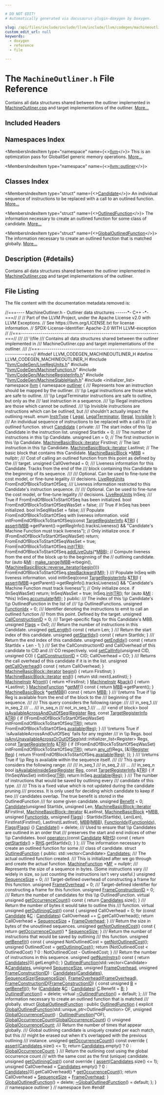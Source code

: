 ```yaml
---

# DO NOT EDIT!
# Automatically generated via docusaurus-plugin-doxygen by Doxygen.

slug: /api/files/include/include/llvm/include/llvm/codegen/machineoutliner-h
custom_edit_url: null
keywords:
  - doxygen
  - reference
  - file

---
```





# The `MachineOutliner.h` File Reference

<DoxygenPage pluginConfig={pluginConfig}>

Contains all data structures shared between the outliner implemented in <a href="/docs/api/files/lib/lib/codegen/machineoutliner-cpp">MachineOutliner.cpp</a> and target implementations of the outliner. <a href="#details">More...</a>

## Included Headers

<IncludesList>
<IncludesListItem
  filePath="llvm/CodeGen/LiveRegUnits.h"
  permalink="/docs/api/files/include/include/llvm/include/llvm/codegen/liveregunits-h"
  isLocal="true" />
<IncludesListItem
  filePath="llvm/CodeGen/MachineFunction.h"
  permalink="/docs/api/files/include/include/llvm/include/llvm/codegen/machinefunction-h"
  isLocal="true" />
<IncludesListItem
  filePath="llvm/CodeGen/MachineRegisterInfo.h"
  permalink="/docs/api/files/include/include/llvm/include/llvm/codegen/machineregisterinfo-h"
  isLocal="true" />
<IncludesListItem
  filePath="llvm/CodeGen/MachineStableHash.h"
  permalink="/docs/api/files/include/include/llvm/include/llvm/codegen/machinestablehash-h"
  isLocal="true" />
<IncludesListItem
  filePath="initializer_list"
  permalink=""
  isLocal="false" />
</IncludesList>

## Namespaces Index

<MembersIndex>

<MembersIndexItem
  type="namespace"
  name={<><a href="/docs/api/namespaces/llvm">llvm</a></>}>
This is an optimization pass for GlobalISel generic memory operations. <a href="/docs/api/namespaces/llvm/#details">More...</a>
</MembersIndexItem>

<MembersIndexItem
  type="namespace"
  name={<><a href="/docs/api/namespaces/llvm/outliner">llvm::outliner</a></>}>
</MembersIndexItem>

</MembersIndex>

## Classes Index

<MembersIndex>

<MembersIndexItem
  type="struct"
  name={<><a href="/docs/api/structs/llvm/outliner/candidate">Candidate</a></>}>
An individual sequence of instructions to be replaced with a call to an outlined function. <a href="/docs/api/structs/llvm/outliner/candidate/#details">More...</a>
</MembersIndexItem>

<MembersIndexItem
  type="struct"
  name={<><a href="/docs/api/structs/llvm/outliner/outlinedfunction">OutlinedFunction</a></>}>
The information necessary to create an outlined function for some class of candidate. <a href="/docs/api/structs/llvm/outliner/outlinedfunction/#details">More...</a>
</MembersIndexItem>

<MembersIndexItem
  type="struct"
  name={<><a href="/docs/api/structs/llvm/outliner/globaloutlinedfunction">GlobalOutlinedFunction</a></>}>
The information necessary to create an outlined function that is matched globally. <a href="/docs/api/structs/llvm/outliner/globaloutlinedfunction/#details">More...</a>
</MembersIndexItem>

</MembersIndex>

## Description {#details}

Contains all data structures shared between the outliner implemented in <a href="/docs/api/files/lib/lib/codegen/machineoutliner-cpp">MachineOutliner.cpp</a> and target implementations of the outliner.

## File Listing

The file content with the documentation metadata removed is:

<ProgramListing>

<Link id="l00001" /><CodeLine lineNumber="1"><Highlight kind="comment">//===---- MachineOutliner.h - Outliner data structures ------&#42;- C++ -&#42;-===//</Highlight><Highlight kind="normal"></Highlight></CodeLine>
<Link id="l00002" /><CodeLine lineNumber="2"><Highlight kind="normal"></Highlight><Highlight kind="comment">//</Highlight><Highlight kind="normal"></Highlight></CodeLine>
<Link id="l00003" /><CodeLine lineNumber="3"><Highlight kind="normal"></Highlight><Highlight kind="comment">// Part of the LLVM Project, under the Apache License v2.0 with LLVM Exceptions.</Highlight><Highlight kind="normal"></Highlight></CodeLine>
<Link id="l00004" /><CodeLine lineNumber="4"><Highlight kind="normal"></Highlight><Highlight kind="comment">// See https://llvm.org/LICENSE.txt for license information.</Highlight><Highlight kind="normal"></Highlight></CodeLine>
<Link id="l00005" /><CodeLine lineNumber="5"><Highlight kind="normal"></Highlight><Highlight kind="comment">// SPDX-License-Identifier: Apache-2.0 WITH LLVM-exception</Highlight><Highlight kind="normal"></Highlight></CodeLine>
<Link id="l00006" /><CodeLine lineNumber="6"><Highlight kind="normal"></Highlight><Highlight kind="comment">//</Highlight><Highlight kind="normal"></Highlight></CodeLine>
<Link id="l00007" /><CodeLine lineNumber="7"><Highlight kind="normal"></Highlight><Highlight kind="comment">//===----------------------------------------------------------------------===//</Highlight><Highlight kind="comment"></Highlight></CodeLine>
<Link id="l00008" /><CodeLine lineNumber="8"><Highlight kind="comment">///</Highlight></CodeLine>
<Link id="l00009" /><CodeLine lineNumber="9"><Highlight kind="comment">/// \\file</Highlight></CodeLine>
<Link id="l00010" /><CodeLine lineNumber="10"><Highlight kind="comment">/// Contains all data structures shared between the outliner implemented in</Highlight></CodeLine>
<Link id="l00011" /><CodeLine lineNumber="11"><Highlight kind="comment">/// MachineOutliner.cpp and target implementations of the outliner.</Highlight></CodeLine>
<Link id="l00012" /><CodeLine lineNumber="12"><Highlight kind="comment">///</Highlight><Highlight kind="normal"></Highlight></CodeLine>
<Link id="l00013" /><CodeLine lineNumber="13"><Highlight kind="normal"></Highlight><Highlight kind="comment">//===----------------------------------------------------------------------===//</Highlight><Highlight kind="normal"></Highlight></CodeLine>
<Link id="l00014" /><CodeLine lineNumber="14"><Highlight kind="normal"></Highlight></CodeLine>
<Link id="l00015" /><CodeLine lineNumber="15"><Highlight kind="normal"></Highlight><Highlight kind="preprocessor">#ifndef LLVM&#95;CODEGEN&#95;MACHINEOUTLINER&#95;H</Highlight><Highlight kind="normal"></Highlight></CodeLine>
<Link id="l00016" /><CodeLine lineNumber="16"><Highlight kind="normal"></Highlight><Highlight kind="preprocessor">#define LLVM&#95;CODEGEN&#95;MACHINEOUTLINER&#95;H</Highlight><Highlight kind="normal"></Highlight></CodeLine>
<Link id="l00017" /><CodeLine lineNumber="17"><Highlight kind="normal"></Highlight></CodeLine>
<Link id="l00018" /><CodeLine lineNumber="18"><Highlight kind="normal"></Highlight><Highlight kind="preprocessor">#include &quot;<a href="/docs/api/files/include/include/llvm/include/llvm/codegen/liveregunits-h">llvm/CodeGen/LiveRegUnits.h</a>&quot;</Highlight><Highlight kind="normal"></Highlight></CodeLine>
<Link id="l00019" /><CodeLine lineNumber="19"><Highlight kind="normal"></Highlight><Highlight kind="preprocessor">#include &quot;<a href="/docs/api/files/include/include/llvm/include/llvm/codegen/machinefunction-h">llvm/CodeGen/MachineFunction.h</a>&quot;</Highlight><Highlight kind="normal"></Highlight></CodeLine>
<Link id="l00020" /><CodeLine lineNumber="20"><Highlight kind="normal"></Highlight><Highlight kind="preprocessor">#include &quot;<a href="/docs/api/files/include/include/llvm/include/llvm/codegen/machineregisterinfo-h">llvm/CodeGen/MachineRegisterInfo.h</a>&quot;</Highlight><Highlight kind="normal"></Highlight></CodeLine>
<Link id="l00021" /><CodeLine lineNumber="21"><Highlight kind="normal"></Highlight><Highlight kind="preprocessor">#include &quot;<a href="/docs/api/files/include/include/llvm/include/llvm/codegen/machinestablehash-h">llvm/CodeGen/MachineStableHash.h</a>&quot;</Highlight><Highlight kind="normal"></Highlight></CodeLine>
<Link id="l00022" /><CodeLine lineNumber="22"><Highlight kind="normal"></Highlight><Highlight kind="preprocessor">#include &lt;initializer&#95;list&gt;</Highlight><Highlight kind="normal"></Highlight></CodeLine>
<Link id="l00023" /><CodeLine lineNumber="23"><Highlight kind="normal"></Highlight></CodeLine>
<Link id="l00024" /><CodeLine lineNumber="24"><Highlight kind="normal"></Highlight><Highlight kind="keyword">namespace </Highlight><Highlight kind="normal"><a href="/docs/api/namespaces/llvm">llvm</a> &#123;</Highlight></CodeLine>
<Link id="l00025" /><CodeLine lineNumber="25" lineLink="/docs/api/namespaces/llvm/outliner"><Highlight kind="normal"></Highlight><Highlight kind="keyword">namespace </Highlight><Highlight kind="normal"><a href="/docs/api/namespaces/llvm/outliner">outliner</a> &#123;</Highlight></CodeLine>
<Link id="l00026" /><CodeLine lineNumber="26"><Highlight kind="normal"></Highlight><Highlight kind="comment"></Highlight></CodeLine>
<Link id="l00027" /><CodeLine lineNumber="27"><Highlight kind="comment">/// Represents how an instruction should be mapped by the outliner.</Highlight></CodeLine>
<Link id="l00028" /><CodeLine lineNumber="28"><Highlight kind="comment">/// \\p Legal instructions are those which are safe to outline.</Highlight></CodeLine>
<Link id="l00029" /><CodeLine lineNumber="29"><Highlight kind="comment">/// \\p LegalTerminator instructions are safe to outline, but only as the</Highlight></CodeLine>
<Link id="l00030" /><CodeLine lineNumber="30"><Highlight kind="comment">/// last instruction in a sequence.</Highlight></CodeLine>
<Link id="l00031" /><CodeLine lineNumber="31"><Highlight kind="comment">/// \\p Illegal instructions are those which cannot be outlined.</Highlight></CodeLine>
<Link id="l00032" /><CodeLine lineNumber="32"><Highlight kind="comment">/// \\p Invisible instructions are instructions which can be outlined, but</Highlight></CodeLine>
<Link id="l00033" /><CodeLine lineNumber="33"><Highlight kind="comment">/// shouldn&#39;t actually impact the outlining result.</Highlight><Highlight kind="normal"></Highlight></CodeLine>
<Link id="l00034" /><CodeLine lineNumber="34" lineLink="/docs/api/namespaces/llvm/outliner/#a0765e098fe7aae0f01b60ec890ac1b52a795f5ad85ed392b65a70b46dacaeef34"><Highlight kind="normal"></Highlight><Highlight kind="keyword">enum</Highlight><Highlight kind="normal"> <a href="/docs/api/namespaces/llvm/outliner/#a0765e098fe7aae0f01b60ec890ac1b52">InstrType</a> &#123; <a href="/docs/api/namespaces/llvm/outliner/#a0765e098fe7aae0f01b60ec890ac1b52a5b2760b5bb9cc62190d2ddfe563776b9">Legal</a>, <a href="/docs/api/namespaces/llvm/outliner/#a0765e098fe7aae0f01b60ec890ac1b52a6adc06fdab039cdbfaaeda00060c5e63">LegalTerminator</a>, <a href="/docs/api/namespaces/llvm/outliner/#a0765e098fe7aae0f01b60ec890ac1b52a795f5ad85ed392b65a70b46dacaeef34">Illegal</a>, <a href="/docs/api/namespaces/llvm/outliner/#a0765e098fe7aae0f01b60ec890ac1b52add798e74afcdf046a9a39e477261ab0e">Invisible</a> &#125;;</Highlight></CodeLine>
<Link id="l00035" /><CodeLine lineNumber="35"><Highlight kind="normal"></Highlight><Highlight kind="comment"></Highlight></CodeLine>
<Link id="l00036" /><CodeLine lineNumber="36"><Highlight kind="comment">/// An individual sequence of instructions to be replaced with a call to</Highlight></CodeLine>
<Link id="l00037" /><CodeLine lineNumber="37"><Highlight kind="comment">/// an outlined function.</Highlight><Highlight kind="normal"></Highlight></CodeLine>
<Link id="l00038" /><CodeLine lineNumber="38" lineLink="/docs/api/structs/llvm/outliner/candidate"><Highlight kind="normal"></Highlight><Highlight kind="keyword">struct </Highlight><Highlight kind="normal"><a href="/docs/api/structs/llvm/outliner/candidate/#ac039e46455f0ef1ff13167791f1d52f9">Candidate</a> &#123;</Highlight></CodeLine>
<Link id="l00039" /><CodeLine lineNumber="39"><Highlight kind="normal"></Highlight><Highlight kind="keyword">private</Highlight><Highlight kind="normal">:</Highlight><Highlight kind="comment"></Highlight></CodeLine>
<Link id="l00040" /><CodeLine lineNumber="40"><Highlight kind="comment">  /// The start index of this \\p Candidate in the instruction list.</Highlight><Highlight kind="normal"></Highlight></CodeLine>
<Link id="l00041" /><CodeLine lineNumber="41"><Highlight kind="normal">  </Highlight><Highlight kind="keywordtype">unsigned</Highlight><Highlight kind="normal"> StartIdx = 0;</Highlight></CodeLine>
<Link id="l00042" /><CodeLine lineNumber="42"><Highlight kind="normal"></Highlight><Highlight kind="comment"></Highlight></CodeLine>
<Link id="l00043" /><CodeLine lineNumber="43"><Highlight kind="comment">  /// The number of instructions in this \\p Candidate.</Highlight><Highlight kind="normal"></Highlight></CodeLine>
<Link id="l00044" /><CodeLine lineNumber="44"><Highlight kind="normal">  </Highlight><Highlight kind="keywordtype">unsigned</Highlight><Highlight kind="normal"> Len = 0;</Highlight></CodeLine>
<Link id="l00045" /><CodeLine lineNumber="45"><Highlight kind="normal"></Highlight></CodeLine>
<Link id="l00046" /><CodeLine lineNumber="46"><Highlight kind="normal">  </Highlight><Highlight kind="comment">// The first instruction in this \\p Candidate.</Highlight><Highlight kind="normal"></Highlight></CodeLine>
<Link id="l00047" /><CodeLine lineNumber="47"><Highlight kind="normal">  <a href="/docs/api/classes/llvm/machinebasicblock/#ae34c996b58df9b9ce6695a0c8b70c533">MachineBasicBlock::iterator</a> FirstInst;</Highlight></CodeLine>
<Link id="l00048" /><CodeLine lineNumber="48"><Highlight kind="normal"></Highlight></CodeLine>
<Link id="l00049" /><CodeLine lineNumber="49"><Highlight kind="normal">  </Highlight><Highlight kind="comment">// The last instruction in this \\p Candidate.</Highlight><Highlight kind="normal"></Highlight></CodeLine>
<Link id="l00050" /><CodeLine lineNumber="50"><Highlight kind="normal">  <a href="/docs/api/classes/llvm/machinebasicblock/#ae34c996b58df9b9ce6695a0c8b70c533">MachineBasicBlock::iterator</a> LastInst;</Highlight></CodeLine>
<Link id="l00051" /><CodeLine lineNumber="51"><Highlight kind="normal"></Highlight></CodeLine>
<Link id="l00052" /><CodeLine lineNumber="52"><Highlight kind="normal">  </Highlight><Highlight kind="comment">// The basic block that contains this Candidate.</Highlight><Highlight kind="normal"></Highlight></CodeLine>
<Link id="l00053" /><CodeLine lineNumber="53"><Highlight kind="normal">  <a href="/docs/api/classes/llvm/machinebasicblock">MachineBasicBlock</a> &#42;<a href="/docs/api/files/lib/lib/target/lib/target/arm/armslshardening-cpp/#a5958512eae2979bd2eb383977996a600">MBB</a> = </Highlight><Highlight kind="keyword">nullptr</Highlight><Highlight kind="normal">;</Highlight></CodeLine>
<Link id="l00054" /><CodeLine lineNumber="54"><Highlight kind="normal"></Highlight><Highlight kind="comment"></Highlight></CodeLine>
<Link id="l00055" /><CodeLine lineNumber="55"><Highlight kind="comment">  /// Cost of calling an outlined function from this point as defined by the</Highlight></CodeLine>
<Link id="l00056" /><CodeLine lineNumber="56"><Highlight kind="comment">  /// target.</Highlight><Highlight kind="normal"></Highlight></CodeLine>
<Link id="l00057" /><CodeLine lineNumber="57"><Highlight kind="normal">  </Highlight><Highlight kind="keywordtype">unsigned</Highlight><Highlight kind="normal"> CallOverhead = 0;</Highlight></CodeLine>
<Link id="l00058" /><CodeLine lineNumber="58"><Highlight kind="normal"></Highlight><Highlight kind="comment"></Highlight></CodeLine>
<Link id="l00059" /><CodeLine lineNumber="59"><Highlight kind="comment">  /// Liveness information for this Candidate. Tracks from the end of the</Highlight></CodeLine>
<Link id="l00060" /><CodeLine lineNumber="60"><Highlight kind="comment">  /// block containing this Candidate to the beginning of its sequence.</Highlight></CodeLine>
<Link id="l00061" /><CodeLine lineNumber="61"><Highlight kind="comment">  ///</Highlight></CodeLine>
<Link id="l00062" /><CodeLine lineNumber="62"><Highlight kind="comment">  /// Optional. Can be used to fine-tune the cost model, or fine-tune legality</Highlight></CodeLine>
<Link id="l00063" /><CodeLine lineNumber="63"><Highlight kind="comment">  /// decisions.</Highlight><Highlight kind="normal"></Highlight></CodeLine>
<Link id="l00064" /><CodeLine lineNumber="64"><Highlight kind="normal">  <a href="/docs/api/classes/llvm/liveregunits">LiveRegUnits</a> FromEndOfBlockToStartOfSeq;</Highlight></CodeLine>
<Link id="l00065" /><CodeLine lineNumber="65"><Highlight kind="normal"></Highlight><Highlight kind="comment"></Highlight></CodeLine>
<Link id="l00066" /><CodeLine lineNumber="66"><Highlight kind="comment">  /// Liveness information restricted to this Candidate&#39;s instruction sequence.</Highlight></CodeLine>
<Link id="l00067" /><CodeLine lineNumber="67"><Highlight kind="comment">  ///</Highlight></CodeLine>
<Link id="l00068" /><CodeLine lineNumber="68"><Highlight kind="comment">  /// Optional. Can be used to fine-tune the cost model, or fine-tune legality</Highlight></CodeLine>
<Link id="l00069" /><CodeLine lineNumber="69"><Highlight kind="comment">  /// decisions.</Highlight><Highlight kind="normal"></Highlight></CodeLine>
<Link id="l00070" /><CodeLine lineNumber="70"><Highlight kind="normal">  <a href="/docs/api/classes/llvm/liveregunits">LiveRegUnits</a> InSeq;</Highlight></CodeLine>
<Link id="l00071" /><CodeLine lineNumber="71"><Highlight kind="normal"></Highlight><Highlight kind="comment"></Highlight></CodeLine>
<Link id="l00072" /><CodeLine lineNumber="72"><Highlight kind="comment">  /// True if FromEndOfBlockToStartOfSeq has been initialized.</Highlight><Highlight kind="normal"></Highlight></CodeLine>
<Link id="l00073" /><CodeLine lineNumber="73"><Highlight kind="normal">  </Highlight><Highlight kind="keywordtype">bool</Highlight><Highlight kind="normal"> FromEndOfBlockToStartOfSeqWasSet = </Highlight><Highlight kind="keyword">false</Highlight><Highlight kind="normal">;</Highlight></CodeLine>
<Link id="l00074" /><CodeLine lineNumber="74"><Highlight kind="normal"></Highlight><Highlight kind="comment"></Highlight></CodeLine>
<Link id="l00075" /><CodeLine lineNumber="75"><Highlight kind="comment">  /// True if InSeq has been initialized.</Highlight><Highlight kind="normal"></Highlight></CodeLine>
<Link id="l00076" /><CodeLine lineNumber="76"><Highlight kind="normal">  </Highlight><Highlight kind="keywordtype">bool</Highlight><Highlight kind="normal"> InSeqWasSet = </Highlight><Highlight kind="keyword">false</Highlight><Highlight kind="normal">;</Highlight></CodeLine>
<Link id="l00077" /><CodeLine lineNumber="77"><Highlight kind="normal"></Highlight><Highlight kind="comment"></Highlight></CodeLine>
<Link id="l00078" /><CodeLine lineNumber="78"><Highlight kind="comment">  /// Populate FromEndOfBlockToStartOfSeq with liveness information.</Highlight><Highlight kind="normal"></Highlight></CodeLine>
<Link id="l00079" /><CodeLine lineNumber="79"><Highlight kind="normal">  </Highlight><Highlight kind="keywordtype">void</Highlight><Highlight kind="normal"> initFromEndOfBlockToStartOfSeq(</Highlight><Highlight kind="keyword">const</Highlight><Highlight kind="normal"> <a href="/docs/api/classes/llvm/targetregisterinfo">TargetRegisterInfo</a> &amp;<a href="/docs/api/files/lib/lib/codegen/machinesink-cpp/#a0f36ed1bc17fc1aa97fe291c439a0698">TRI</a>) &#123;</Highlight></CodeLine>
<Link id="l00080" /><CodeLine lineNumber="80"><Highlight kind="normal">    <a href="/docs/api/files/lib/lib/target/lib/target/amdgpu/silowercontrolflow-cpp/#a4868c5d81c5ccc98c47aeab6244346a0">assert</a>(<a href="/docs/api/files/lib/lib/target/lib/target/arm/armslshardening-cpp/#a5958512eae2979bd2eb383977996a600">MBB</a>-&gt;getParent()-&gt;getRegInfo().tracksLiveness() &amp;&amp;</Highlight></CodeLine>
<Link id="l00081" /><CodeLine lineNumber="81"><Highlight kind="normal">           </Highlight><Highlight kind="stringliteral">&quot;Candidate&#39;s Machine Function must track liveness&quot;</Highlight><Highlight kind="normal">);</Highlight></CodeLine>
<Link id="l00082" /><CodeLine lineNumber="82"><Highlight kind="normal">    </Highlight><Highlight kind="comment">// Only initialize once.</Highlight><Highlight kind="normal"></Highlight></CodeLine>
<Link id="l00083" /><CodeLine lineNumber="83"><Highlight kind="normal">    </Highlight><Highlight kind="keywordflow">if</Highlight><Highlight kind="normal"> (FromEndOfBlockToStartOfSeqWasSet)</Highlight></CodeLine>
<Link id="l00084" /><CodeLine lineNumber="84"><Highlight kind="normal">      </Highlight><Highlight kind="keywordflow">return</Highlight><Highlight kind="normal">;</Highlight></CodeLine>
<Link id="l00085" /><CodeLine lineNumber="85"><Highlight kind="normal">    FromEndOfBlockToStartOfSeqWasSet = </Highlight><Highlight kind="keyword">true</Highlight><Highlight kind="normal">;</Highlight></CodeLine>
<Link id="l00086" /><CodeLine lineNumber="86"><Highlight kind="normal">    FromEndOfBlockToStartOfSeq.<a href="/docs/api/classes/llvm/liveregunits/#a5e7fb90824f599580585b3b5c5116614">init</a>(<a href="/docs/api/files/lib/lib/codegen/machinesink-cpp/#a0f36ed1bc17fc1aa97fe291c439a0698">TRI</a>);</Highlight></CodeLine>
<Link id="l00087" /><CodeLine lineNumber="87"><Highlight kind="normal">    FromEndOfBlockToStartOfSeq.<a href="/docs/api/classes/llvm/liveregunits/#ab4fff7ad3de452b1b1d20de5afd986a3">addLiveOuts</a>(&#42;<a href="/docs/api/files/lib/lib/target/lib/target/arm/armslshardening-cpp/#a5958512eae2979bd2eb383977996a600">MBB</a>);</Highlight></CodeLine>
<Link id="l00088" /><CodeLine lineNumber="88"><Highlight kind="normal">    </Highlight><Highlight kind="comment">// Compute liveness from the end of the block up to the beginning of the</Highlight><Highlight kind="normal"></Highlight></CodeLine>
<Link id="l00089" /><CodeLine lineNumber="89"><Highlight kind="normal">    </Highlight><Highlight kind="comment">// outlining candidate.</Highlight><Highlight kind="normal"></Highlight></CodeLine>
<Link id="l00090" /><CodeLine lineNumber="90"><Highlight kind="normal">    </Highlight><Highlight kind="keywordflow">for</Highlight><Highlight kind="normal"> (</Highlight><Highlight kind="keyword">auto</Highlight><Highlight kind="normal"> &amp;<a href="/docs/api/files/lib/lib/codegen/lib/codegen/globalisel/irtranslator-cpp/#abe44dfdea65b4f7e11e0a608ab708b76">MI</a> : <a href="/docs/api/namespaces/llvm/#a341215803e83773a3e97860dc291f121">make&#95;range</a>(<a href="/docs/api/files/lib/lib/target/lib/target/arm/armslshardening-cpp/#a5958512eae2979bd2eb383977996a600">MBB</a>-&gt;rbegin(),</Highlight></CodeLine>
<Link id="l00091" /><CodeLine lineNumber="91"><Highlight kind="normal">                               (<a href="/docs/api/classes/llvm/machinebasicblock/#abada92f8cd2854d2b747f14c4a7be0ed">MachineBasicBlock::reverse&#95;iterator</a>)<a href="/docs/api/structs/llvm/outliner/candidate/#aa7853f4784c221cd229da3b7bd756658">begin</a>()))</Highlight></CodeLine>
<Link id="l00092" /><CodeLine lineNumber="92"><Highlight kind="normal">      FromEndOfBlockToStartOfSeq.<a href="/docs/api/classes/llvm/liveregunits/#aa5fb273566c37fdc7da88a0fec5a554c">stepBackward</a>(<a href="/docs/api/files/lib/lib/codegen/lib/codegen/globalisel/irtranslator-cpp/#abe44dfdea65b4f7e11e0a608ab708b76">MI</a>);</Highlight></CodeLine>
<Link id="l00093" /><CodeLine lineNumber="93"><Highlight kind="normal">  &#125;</Highlight></CodeLine>
<Link id="l00094" /><CodeLine lineNumber="94"><Highlight kind="normal"></Highlight><Highlight kind="comment"></Highlight></CodeLine>
<Link id="l00095" /><CodeLine lineNumber="95"><Highlight kind="comment">  /// Populate InSeq with liveness information.</Highlight><Highlight kind="normal"></Highlight></CodeLine>
<Link id="l00096" /><CodeLine lineNumber="96"><Highlight kind="normal">  </Highlight><Highlight kind="keywordtype">void</Highlight><Highlight kind="normal"> initInSeq(</Highlight><Highlight kind="keyword">const</Highlight><Highlight kind="normal"> <a href="/docs/api/classes/llvm/targetregisterinfo">TargetRegisterInfo</a> &amp;<a href="/docs/api/files/lib/lib/codegen/machinesink-cpp/#a0f36ed1bc17fc1aa97fe291c439a0698">TRI</a>) &#123;</Highlight></CodeLine>
<Link id="l00097" /><CodeLine lineNumber="97"><Highlight kind="normal">    <a href="/docs/api/files/lib/lib/target/lib/target/amdgpu/silowercontrolflow-cpp/#a4868c5d81c5ccc98c47aeab6244346a0">assert</a>(<a href="/docs/api/files/lib/lib/target/lib/target/arm/armslshardening-cpp/#a5958512eae2979bd2eb383977996a600">MBB</a>-&gt;getParent()-&gt;getRegInfo().tracksLiveness() &amp;&amp;</Highlight></CodeLine>
<Link id="l00098" /><CodeLine lineNumber="98"><Highlight kind="normal">           </Highlight><Highlight kind="stringliteral">&quot;Candidate&#39;s Machine Function must track liveness&quot;</Highlight><Highlight kind="normal">);</Highlight></CodeLine>
<Link id="l00099" /><CodeLine lineNumber="99"><Highlight kind="normal">    </Highlight><Highlight kind="comment">// Only initialize once.</Highlight><Highlight kind="normal"></Highlight></CodeLine>
<Link id="l00100" /><CodeLine lineNumber="100"><Highlight kind="normal">    </Highlight><Highlight kind="keywordflow">if</Highlight><Highlight kind="normal"> (InSeqWasSet)</Highlight></CodeLine>
<Link id="l00101" /><CodeLine lineNumber="101"><Highlight kind="normal">      </Highlight><Highlight kind="keywordflow">return</Highlight><Highlight kind="normal">;</Highlight></CodeLine>
<Link id="l00102" /><CodeLine lineNumber="102"><Highlight kind="normal">    InSeqWasSet = </Highlight><Highlight kind="keyword">true</Highlight><Highlight kind="normal">;</Highlight></CodeLine>
<Link id="l00103" /><CodeLine lineNumber="103"><Highlight kind="normal">    InSeq.<a href="/docs/api/classes/llvm/liveregunits/#a5e7fb90824f599580585b3b5c5116614">init</a>(<a href="/docs/api/files/lib/lib/codegen/machinesink-cpp/#a0f36ed1bc17fc1aa97fe291c439a0698">TRI</a>);</Highlight></CodeLine>
<Link id="l00104" /><CodeLine lineNumber="104"><Highlight kind="normal">    </Highlight><Highlight kind="keywordflow">for</Highlight><Highlight kind="normal"> (</Highlight><Highlight kind="keyword">auto</Highlight><Highlight kind="normal"> &amp;<a href="/docs/api/files/lib/lib/codegen/lib/codegen/globalisel/irtranslator-cpp/#abe44dfdea65b4f7e11e0a608ab708b76">MI</a> : &#42;</Highlight><Highlight kind="keyword">this</Highlight><Highlight kind="normal">)</Highlight></CodeLine>
<Link id="l00105" /><CodeLine lineNumber="105"><Highlight kind="normal">      InSeq.<a href="/docs/api/classes/llvm/liveregunits/#af7ea64c95b144306f76693d958be9741">accumulate</a>(<a href="/docs/api/files/lib/lib/codegen/lib/codegen/globalisel/irtranslator-cpp/#abe44dfdea65b4f7e11e0a608ab708b76">MI</a>);</Highlight></CodeLine>
<Link id="l00106" /><CodeLine lineNumber="106"><Highlight kind="normal">  &#125;</Highlight></CodeLine>
<Link id="l00107" /><CodeLine lineNumber="107"><Highlight kind="normal"></Highlight></CodeLine>
<Link id="l00108" /><CodeLine lineNumber="108"><Highlight kind="normal"></Highlight><Highlight kind="keyword">public</Highlight><Highlight kind="normal">:</Highlight><Highlight kind="comment"></Highlight></CodeLine>
<Link id="l00109" /><CodeLine lineNumber="109"><Highlight kind="comment">  /// The index of this \\p Candidate&#39;s \\p OutlinedFunction in the list of</Highlight></CodeLine>
<Link id="l00110" /><CodeLine lineNumber="110"><Highlight kind="comment">  /// \\p OutlinedFunctions.</Highlight><Highlight kind="normal"></Highlight></CodeLine>
<Link id="l00111" /><CodeLine lineNumber="111" lineLink="/docs/api/structs/llvm/outliner/candidate/#af8c36a6b8272375935985cc51cabafde"><Highlight kind="normal">  </Highlight><Highlight kind="keywordtype">unsigned</Highlight><Highlight kind="normal"> <a href="/docs/api/structs/llvm/outliner/candidate/#af8c36a6b8272375935985cc51cabafde">FunctionIdx</a> = 0;</Highlight></CodeLine>
<Link id="l00112" /><CodeLine lineNumber="112"><Highlight kind="normal"></Highlight><Highlight kind="comment"></Highlight></CodeLine>
<Link id="l00113" /><CodeLine lineNumber="113"><Highlight kind="comment">  /// Identifier denoting the instructions to emit to call an outlined function</Highlight></CodeLine>
<Link id="l00114" /><CodeLine lineNumber="114"><Highlight kind="comment">  /// from this point. Defined by the target.</Highlight><Highlight kind="normal"></Highlight></CodeLine>
<Link id="l00115" /><CodeLine lineNumber="115" lineLink="/docs/api/structs/llvm/outliner/candidate/#ac80f5b2407fd390f2f8328e658bc6ae6"><Highlight kind="normal">  </Highlight><Highlight kind="keywordtype">unsigned</Highlight><Highlight kind="normal"> <a href="/docs/api/structs/llvm/outliner/candidate/#ac80f5b2407fd390f2f8328e658bc6ae6">CallConstructionID</a> = 0;</Highlight></CodeLine>
<Link id="l00116" /><CodeLine lineNumber="116"><Highlight kind="normal"></Highlight><Highlight kind="comment"></Highlight></CodeLine>
<Link id="l00117" /><CodeLine lineNumber="117"><Highlight kind="comment">  /// Target-specific flags for this Candidate&#39;s MBB.</Highlight><Highlight kind="normal"></Highlight></CodeLine>
<Link id="l00118" /><CodeLine lineNumber="118" lineLink="/docs/api/structs/llvm/outliner/candidate/#a0683261a90b35e780119a5948301e728"><Highlight kind="normal">  </Highlight><Highlight kind="keywordtype">unsigned</Highlight><Highlight kind="normal"> <a href="/docs/api/structs/llvm/outliner/candidate/#a0683261a90b35e780119a5948301e728">Flags</a> = 0x0;</Highlight></CodeLine>
<Link id="l00119" /><CodeLine lineNumber="119"><Highlight kind="normal"></Highlight><Highlight kind="comment"></Highlight></CodeLine>
<Link id="l00120" /><CodeLine lineNumber="120"><Highlight kind="comment">  /// Return the number of instructions in this Candidate.</Highlight><Highlight kind="normal"></Highlight></CodeLine>
<Link id="l00121" /><CodeLine lineNumber="121" lineLink="/docs/api/structs/llvm/outliner/candidate/#aefd5413169569dd9008e730214e0b1e3"><Highlight kind="normal">  </Highlight><Highlight kind="keywordtype">unsigned</Highlight><Highlight kind="normal"> <a href="/docs/api/structs/llvm/outliner/candidate/#aefd5413169569dd9008e730214e0b1e3">getLength</a>()</Highlight><Highlight kind="keyword"> const </Highlight><Highlight kind="normal">&#123; </Highlight><Highlight kind="keywordflow">return</Highlight><Highlight kind="normal"> Len; &#125;</Highlight></CodeLine>
<Link id="l00122" /><CodeLine lineNumber="122"><Highlight kind="normal"></Highlight><Highlight kind="comment"></Highlight></CodeLine>
<Link id="l00123" /><CodeLine lineNumber="123"><Highlight kind="comment">  /// Return the start index of this candidate.</Highlight><Highlight kind="normal"></Highlight></CodeLine>
<Link id="l00124" /><CodeLine lineNumber="124" lineLink="/docs/api/structs/llvm/outliner/candidate/#ad000b3a86c57ca85832a01b6323ef6dc"><Highlight kind="normal">  </Highlight><Highlight kind="keywordtype">unsigned</Highlight><Highlight kind="normal"> <a href="/docs/api/structs/llvm/outliner/candidate/#ad000b3a86c57ca85832a01b6323ef6dc">getStartIdx</a>()</Highlight><Highlight kind="keyword"> const </Highlight><Highlight kind="normal">&#123; </Highlight><Highlight kind="keywordflow">return</Highlight><Highlight kind="normal"> StartIdx; &#125;</Highlight></CodeLine>
<Link id="l00125" /><CodeLine lineNumber="125"><Highlight kind="normal"></Highlight><Highlight kind="comment"></Highlight></CodeLine>
<Link id="l00126" /><CodeLine lineNumber="126"><Highlight kind="comment">  /// Return the end index of this candidate.</Highlight><Highlight kind="normal"></Highlight></CodeLine>
<Link id="l00127" /><CodeLine lineNumber="127" lineLink="/docs/api/structs/llvm/outliner/candidate/#aabac5c7437c10280a9ec14685c864fce"><Highlight kind="normal">  </Highlight><Highlight kind="keywordtype">unsigned</Highlight><Highlight kind="normal"> <a href="/docs/api/structs/llvm/outliner/candidate/#aabac5c7437c10280a9ec14685c864fce">getEndIdx</a>()</Highlight><Highlight kind="keyword"> const </Highlight><Highlight kind="normal">&#123; </Highlight><Highlight kind="keywordflow">return</Highlight><Highlight kind="normal"> StartIdx + Len - 1; &#125;</Highlight></CodeLine>
<Link id="l00128" /><CodeLine lineNumber="128"><Highlight kind="normal"></Highlight><Highlight kind="comment"></Highlight></CodeLine>
<Link id="l00129" /><CodeLine lineNumber="129"><Highlight kind="comment">  /// Set the CallConstructionID and CallOverhead of this candidate to CID and</Highlight></CodeLine>
<Link id="l00130" /><CodeLine lineNumber="130"><Highlight kind="comment">  /// CO respectively.</Highlight><Highlight kind="normal"></Highlight></CodeLine>
<Link id="l00131" /><CodeLine lineNumber="131" lineLink="/docs/api/structs/llvm/outliner/candidate/#a2f7bd2c0cd67bd62dfde26548a340bd6"><Highlight kind="normal">  </Highlight><Highlight kind="keywordtype">void</Highlight><Highlight kind="normal"> <a href="/docs/api/structs/llvm/outliner/candidate/#a2f7bd2c0cd67bd62dfde26548a340bd6">setCallInfo</a>(</Highlight><Highlight kind="keywordtype">unsigned</Highlight><Highlight kind="normal"> CID, </Highlight><Highlight kind="keywordtype">unsigned</Highlight><Highlight kind="normal"> CO) &#123;</Highlight></CodeLine>
<Link id="l00132" /><CodeLine lineNumber="132"><Highlight kind="normal">    <a href="/docs/api/structs/llvm/outliner/candidate/#ac80f5b2407fd390f2f8328e658bc6ae6">CallConstructionID</a> = CID;</Highlight></CodeLine>
<Link id="l00133" /><CodeLine lineNumber="133"><Highlight kind="normal">    CallOverhead = CO;</Highlight></CodeLine>
<Link id="l00134" /><CodeLine lineNumber="134"><Highlight kind="normal">  &#125;</Highlight></CodeLine>
<Link id="l00135" /><CodeLine lineNumber="135"><Highlight kind="normal"></Highlight><Highlight kind="comment"></Highlight></CodeLine>
<Link id="l00136" /><CodeLine lineNumber="136"><Highlight kind="comment">  /// Returns the call overhead of this candidate if it is in the list.</Highlight><Highlight kind="normal"></Highlight></CodeLine>
<Link id="l00137" /><CodeLine lineNumber="137" lineLink="/docs/api/structs/llvm/outliner/candidate/#a1b52cb6fd85aeade7436ec35b6cb9621"><Highlight kind="normal">  </Highlight><Highlight kind="keywordtype">unsigned</Highlight><Highlight kind="normal"> <a href="/docs/api/structs/llvm/outliner/candidate/#a1b52cb6fd85aeade7436ec35b6cb9621">getCallOverhead</a>()</Highlight><Highlight kind="keyword"> const </Highlight><Highlight kind="normal">&#123; </Highlight><Highlight kind="keywordflow">return</Highlight><Highlight kind="normal"> CallOverhead; &#125;</Highlight></CodeLine>
<Link id="l00138" /><CodeLine lineNumber="138"><Highlight kind="normal"></Highlight></CodeLine>
<Link id="l00139" /><CodeLine lineNumber="139" lineLink="/docs/api/structs/llvm/outliner/candidate/#aa7853f4784c221cd229da3b7bd756658"><Highlight kind="normal">  <a href="/docs/api/classes/llvm/machinebasicblock/#ae34c996b58df9b9ce6695a0c8b70c533">MachineBasicBlock::iterator</a> <a href="/docs/api/structs/llvm/outliner/candidate/#aa7853f4784c221cd229da3b7bd756658">begin</a>() &#123; </Highlight><Highlight kind="keywordflow">return</Highlight><Highlight kind="normal"> FirstInst; &#125;</Highlight></CodeLine>
<Link id="l00140" /><CodeLine lineNumber="140" lineLink="/docs/api/structs/llvm/outliner/candidate/#aec94f1192b7ca8aeac815ed0ac561e0c"><Highlight kind="normal">  <a href="/docs/api/classes/llvm/machinebasicblock/#ae34c996b58df9b9ce6695a0c8b70c533">MachineBasicBlock::iterator</a> <a href="/docs/api/structs/llvm/outliner/candidate/#aec94f1192b7ca8aeac815ed0ac561e0c">end</a>() &#123; </Highlight><Highlight kind="keywordflow">return</Highlight><Highlight kind="normal"> std::next(LastInst); &#125;</Highlight></CodeLine>
<Link id="l00141" /><CodeLine lineNumber="141"><Highlight kind="normal"></Highlight></CodeLine>
<Link id="l00142" /><CodeLine lineNumber="142" lineLink="/docs/api/structs/llvm/outliner/candidate/#a16c39dfa2a8b341bb2448fd032c58b64"><Highlight kind="normal">  <a href="/docs/api/classes/llvm/machineinstr">MachineInstr</a> &amp;<a href="/docs/api/structs/llvm/outliner/candidate/#a16c39dfa2a8b341bb2448fd032c58b64">front</a>() &#123; </Highlight><Highlight kind="keywordflow">return</Highlight><Highlight kind="normal"> &#42;FirstInst; &#125;</Highlight></CodeLine>
<Link id="l00143" /><CodeLine lineNumber="143" lineLink="/docs/api/structs/llvm/outliner/candidate/#a95d91bc5f619fedd6590f8513084924f"><Highlight kind="normal">  <a href="/docs/api/classes/llvm/machineinstr">MachineInstr</a> &amp;<a href="/docs/api/structs/llvm/outliner/candidate/#a95d91bc5f619fedd6590f8513084924f">back</a>() &#123; </Highlight><Highlight kind="keywordflow">return</Highlight><Highlight kind="normal"> &#42;LastInst; &#125;</Highlight></CodeLine>
<Link id="l00144" /><CodeLine lineNumber="144" lineLink="/docs/api/structs/llvm/outliner/candidate/#a71a2623cadc4c0ef543d25d1c6f2a07a"><Highlight kind="normal">  <a href="/docs/api/classes/llvm/machinefunction">MachineFunction</a> &#42;<a href="/docs/api/structs/llvm/outliner/candidate/#a71a2623cadc4c0ef543d25d1c6f2a07a">getMF</a>()</Highlight><Highlight kind="keyword"> const </Highlight><Highlight kind="normal">&#123; </Highlight><Highlight kind="keywordflow">return</Highlight><Highlight kind="normal"> <a href="/docs/api/files/lib/lib/target/lib/target/arm/armslshardening-cpp/#a5958512eae2979bd2eb383977996a600">MBB</a>-&gt;getParent(); &#125;</Highlight></CodeLine>
<Link id="l00145" /><CodeLine lineNumber="145" lineLink="/docs/api/structs/llvm/outliner/candidate/#a6a0f4bed77e3b34abe86e0ea0b66b360"><Highlight kind="normal">  <a href="/docs/api/classes/llvm/machinebasicblock">MachineBasicBlock</a> &#42;<a href="/docs/api/structs/llvm/outliner/candidate/#a6a0f4bed77e3b34abe86e0ea0b66b360">getMBB</a>()</Highlight><Highlight kind="keyword"> const </Highlight><Highlight kind="normal">&#123; </Highlight><Highlight kind="keywordflow">return</Highlight><Highlight kind="normal"> <a href="/docs/api/files/lib/lib/target/lib/target/arm/armslshardening-cpp/#a5958512eae2979bd2eb383977996a600">MBB</a>; &#125;</Highlight></CodeLine>
<Link id="l00146" /><CodeLine lineNumber="146"><Highlight kind="normal"></Highlight><Highlight kind="comment"></Highlight></CodeLine>
<Link id="l00147" /><CodeLine lineNumber="147"><Highlight kind="comment">  /// \\returns True if \\p Reg is available from the end of the block to the</Highlight></CodeLine>
<Link id="l00148" /><CodeLine lineNumber="148"><Highlight kind="comment">  /// beginning of the sequence.</Highlight></CodeLine>
<Link id="l00149" /><CodeLine lineNumber="149"><Highlight kind="comment">  ///</Highlight></CodeLine>
<Link id="l00150" /><CodeLine lineNumber="150"><Highlight kind="comment">  /// This query considers the following range:</Highlight></CodeLine>
<Link id="l00151" /><CodeLine lineNumber="151"><Highlight kind="comment">  ///</Highlight></CodeLine>
<Link id="l00152" /><CodeLine lineNumber="152"><Highlight kind="comment">  /// in&#95;seq&#95;1</Highlight></CodeLine>
<Link id="l00153" /><CodeLine lineNumber="153"><Highlight kind="comment">  /// in&#95;seq&#95;2</Highlight></CodeLine>
<Link id="l00154" /><CodeLine lineNumber="154"><Highlight kind="comment">  /// ...</Highlight></CodeLine>
<Link id="l00155" /><CodeLine lineNumber="155"><Highlight kind="comment">  /// in&#95;seq&#95;n</Highlight></CodeLine>
<Link id="l00156" /><CodeLine lineNumber="156"><Highlight kind="comment">  /// not&#95;in&#95;seq&#95;1</Highlight></CodeLine>
<Link id="l00157" /><CodeLine lineNumber="157"><Highlight kind="comment">  /// ...</Highlight></CodeLine>
<Link id="l00158" /><CodeLine lineNumber="158"><Highlight kind="comment">  /// &lt;end of block&gt;</Highlight><Highlight kind="normal"></Highlight></CodeLine>
<Link id="l00159" /><CodeLine lineNumber="159" lineLink="/docs/api/structs/llvm/outliner/candidate/#aed79decf9ab2c9663d2a2170b0ef7a4f"><Highlight kind="normal">  </Highlight><Highlight kind="keywordtype">bool</Highlight><Highlight kind="normal"> <a href="/docs/api/structs/llvm/outliner/candidate/#aed79decf9ab2c9663d2a2170b0ef7a4f">isAvailableAcrossAndOutOfSeq</a>(<a href="/docs/api/classes/llvm/register">Register</a> <a href="/docs/api/files/lib/lib/codegen/machinesink-cpp/#a359e1ff26f6d466d927a61aae45b05c3">Reg</a>,</Highlight></CodeLine>
<Link id="l00160" /><CodeLine lineNumber="160"><Highlight kind="normal">                                    </Highlight><Highlight kind="keyword">const</Highlight><Highlight kind="normal"> <a href="/docs/api/classes/llvm/targetregisterinfo">TargetRegisterInfo</a> &amp;<a href="/docs/api/files/lib/lib/codegen/machinesink-cpp/#a0f36ed1bc17fc1aa97fe291c439a0698">TRI</a>) &#123;</Highlight></CodeLine>
<Link id="l00161" /><CodeLine lineNumber="161"><Highlight kind="normal">    </Highlight><Highlight kind="keywordflow">if</Highlight><Highlight kind="normal"> (!FromEndOfBlockToStartOfSeqWasSet)</Highlight></CodeLine>
<Link id="l00162" /><CodeLine lineNumber="162"><Highlight kind="normal">      initFromEndOfBlockToStartOfSeq(<a href="/docs/api/files/lib/lib/codegen/machinesink-cpp/#a0f36ed1bc17fc1aa97fe291c439a0698">TRI</a>);</Highlight></CodeLine>
<Link id="l00163" /><CodeLine lineNumber="163"><Highlight kind="normal">    </Highlight><Highlight kind="keywordflow">return</Highlight><Highlight kind="normal"> FromEndOfBlockToStartOfSeq.<a href="/docs/api/classes/llvm/liveregunits/#a3996f7c3774880bfe32422602fe34f9c">available</a>(<a href="/docs/api/files/lib/lib/codegen/machinesink-cpp/#a359e1ff26f6d466d927a61aae45b05c3">Reg</a>);</Highlight></CodeLine>
<Link id="l00164" /><CodeLine lineNumber="164"><Highlight kind="normal">  &#125;</Highlight></CodeLine>
<Link id="l00165" /><CodeLine lineNumber="165"><Highlight kind="normal"></Highlight><Highlight kind="comment"></Highlight></CodeLine>
<Link id="l00166" /><CodeLine lineNumber="166"><Highlight kind="comment">  /// \\returns True if &#96;isAvailableAcrossAndOutOfSeq&#96; fails for any register</Highlight></CodeLine>
<Link id="l00167" /><CodeLine lineNumber="167"><Highlight kind="comment">  /// in \\p Regs.</Highlight><Highlight kind="normal"></Highlight></CodeLine>
<Link id="l00168" /><CodeLine lineNumber="168" lineLink="/docs/api/structs/llvm/outliner/candidate/#a19df3fcdde4ba426474e5557736a4358"><Highlight kind="normal">  </Highlight><Highlight kind="keywordtype">bool</Highlight><Highlight kind="normal"> <a href="/docs/api/structs/llvm/outliner/candidate/#a19df3fcdde4ba426474e5557736a4358">isAnyUnavailableAcrossOrOutOfSeq</a>(std::initializer&#95;list&lt;Register&gt; Regs,</Highlight></CodeLine>
<Link id="l00169" /><CodeLine lineNumber="169"><Highlight kind="normal">                                        </Highlight><Highlight kind="keyword">const</Highlight><Highlight kind="normal"> <a href="/docs/api/classes/llvm/targetregisterinfo">TargetRegisterInfo</a> &amp;<a href="/docs/api/files/lib/lib/codegen/machinesink-cpp/#a0f36ed1bc17fc1aa97fe291c439a0698">TRI</a>) &#123;</Highlight></CodeLine>
<Link id="l00170" /><CodeLine lineNumber="170"><Highlight kind="normal">    </Highlight><Highlight kind="keywordflow">if</Highlight><Highlight kind="normal"> (!FromEndOfBlockToStartOfSeqWasSet)</Highlight></CodeLine>
<Link id="l00171" /><CodeLine lineNumber="171"><Highlight kind="normal">      initFromEndOfBlockToStartOfSeq(<a href="/docs/api/files/lib/lib/codegen/machinesink-cpp/#a0f36ed1bc17fc1aa97fe291c439a0698">TRI</a>);</Highlight></CodeLine>
<Link id="l00172" /><CodeLine lineNumber="172"><Highlight kind="normal">    </Highlight><Highlight kind="keywordflow">return</Highlight><Highlight kind="normal"> <a href="/docs/api/namespaces/llvm/#a61d13d6824ec46c31260a4fd0997eda0">any&#95;of</a>(Regs, &#91;&amp;&#93;(<a href="/docs/api/classes/llvm/register">Register</a> <a href="/docs/api/files/lib/lib/codegen/machinesink-cpp/#a359e1ff26f6d466d927a61aae45b05c3">Reg</a>) &#123;</Highlight></CodeLine>
<Link id="l00173" /><CodeLine lineNumber="173"><Highlight kind="normal">      </Highlight><Highlight kind="keywordflow">return</Highlight><Highlight kind="normal"> !FromEndOfBlockToStartOfSeq.<a href="/docs/api/classes/llvm/liveregunits/#a3996f7c3774880bfe32422602fe34f9c">available</a>(<a href="/docs/api/files/lib/lib/codegen/machinesink-cpp/#a359e1ff26f6d466d927a61aae45b05c3">Reg</a>);</Highlight></CodeLine>
<Link id="l00174" /><CodeLine lineNumber="174"><Highlight kind="normal">    &#125;);</Highlight></CodeLine>
<Link id="l00175" /><CodeLine lineNumber="175"><Highlight kind="normal">  &#125;</Highlight></CodeLine>
<Link id="l00176" /><CodeLine lineNumber="176"><Highlight kind="normal"></Highlight><Highlight kind="comment"></Highlight></CodeLine>
<Link id="l00177" /><CodeLine lineNumber="177"><Highlight kind="comment">  /// \\returns True if \\p Reg is available within the sequence itself.</Highlight></CodeLine>
<Link id="l00178" /><CodeLine lineNumber="178"><Highlight kind="comment">  ///</Highlight></CodeLine>
<Link id="l00179" /><CodeLine lineNumber="179"><Highlight kind="comment">  /// This query considers the following range:</Highlight></CodeLine>
<Link id="l00180" /><CodeLine lineNumber="180"><Highlight kind="comment">  ///</Highlight></CodeLine>
<Link id="l00181" /><CodeLine lineNumber="181"><Highlight kind="comment">  /// in&#95;seq&#95;1</Highlight></CodeLine>
<Link id="l00182" /><CodeLine lineNumber="182"><Highlight kind="comment">  /// in&#95;seq&#95;2</Highlight></CodeLine>
<Link id="l00183" /><CodeLine lineNumber="183"><Highlight kind="comment">  /// ...</Highlight></CodeLine>
<Link id="l00184" /><CodeLine lineNumber="184"><Highlight kind="comment">  /// in&#95;seq&#95;n</Highlight><Highlight kind="normal"></Highlight></CodeLine>
<Link id="l00185" /><CodeLine lineNumber="185" lineLink="/docs/api/structs/llvm/outliner/candidate/#aca57cfbe9483e432047e4df8f054e98f"><Highlight kind="normal">  </Highlight><Highlight kind="keywordtype">bool</Highlight><Highlight kind="normal"> <a href="/docs/api/structs/llvm/outliner/candidate/#aca57cfbe9483e432047e4df8f054e98f">isAvailableInsideSeq</a>(<a href="/docs/api/classes/llvm/register">Register</a> <a href="/docs/api/files/lib/lib/codegen/machinesink-cpp/#a359e1ff26f6d466d927a61aae45b05c3">Reg</a>, </Highlight><Highlight kind="keyword">const</Highlight><Highlight kind="normal"> <a href="/docs/api/classes/llvm/targetregisterinfo">TargetRegisterInfo</a> &amp;<a href="/docs/api/files/lib/lib/codegen/machinesink-cpp/#a0f36ed1bc17fc1aa97fe291c439a0698">TRI</a>) &#123;</Highlight></CodeLine>
<Link id="l00186" /><CodeLine lineNumber="186"><Highlight kind="normal">    </Highlight><Highlight kind="keywordflow">if</Highlight><Highlight kind="normal"> (!InSeqWasSet)</Highlight></CodeLine>
<Link id="l00187" /><CodeLine lineNumber="187"><Highlight kind="normal">      initInSeq(<a href="/docs/api/files/lib/lib/codegen/machinesink-cpp/#a0f36ed1bc17fc1aa97fe291c439a0698">TRI</a>);</Highlight></CodeLine>
<Link id="l00188" /><CodeLine lineNumber="188"><Highlight kind="normal">    </Highlight><Highlight kind="keywordflow">return</Highlight><Highlight kind="normal"> InSeq.<a href="/docs/api/classes/llvm/liveregunits/#a3996f7c3774880bfe32422602fe34f9c">available</a>(<a href="/docs/api/files/lib/lib/codegen/machinesink-cpp/#a359e1ff26f6d466d927a61aae45b05c3">Reg</a>);</Highlight></CodeLine>
<Link id="l00189" /><CodeLine lineNumber="189"><Highlight kind="normal">  &#125;</Highlight></CodeLine>
<Link id="l00190" /><CodeLine lineNumber="190"><Highlight kind="normal"></Highlight><Highlight kind="comment"></Highlight></CodeLine>
<Link id="l00191" /><CodeLine lineNumber="191"><Highlight kind="comment">  /// The number of instructions that would be saved by outlining every</Highlight></CodeLine>
<Link id="l00192" /><CodeLine lineNumber="192"><Highlight kind="comment">  /// candidate of this type.</Highlight></CodeLine>
<Link id="l00193" /><CodeLine lineNumber="193"><Highlight kind="comment">  ///</Highlight></CodeLine>
<Link id="l00194" /><CodeLine lineNumber="194"><Highlight kind="comment">  /// This is a fixed value which is not updated during the candidate pruning</Highlight></CodeLine>
<Link id="l00195" /><CodeLine lineNumber="195"><Highlight kind="comment">  /// process. It is only used for deciding which candidate to keep if two</Highlight></CodeLine>
<Link id="l00196" /><CodeLine lineNumber="196"><Highlight kind="comment">  /// candidates overlap. The true benefit is stored in the OutlinedFunction</Highlight></CodeLine>
<Link id="l00197" /><CodeLine lineNumber="197"><Highlight kind="comment">  /// for some given candidate.</Highlight><Highlight kind="normal"></Highlight></CodeLine>
<Link id="l00198" /><CodeLine lineNumber="198" lineLink="/docs/api/structs/llvm/outliner/candidate/#a4d0366572f78a6c014af881252f2f33b"><Highlight kind="normal">  </Highlight><Highlight kind="keywordtype">unsigned</Highlight><Highlight kind="normal"> <a href="/docs/api/structs/llvm/outliner/candidate/#a4d0366572f78a6c014af881252f2f33b">Benefit</a> = 0;</Highlight></CodeLine>
<Link id="l00199" /><CodeLine lineNumber="199"><Highlight kind="normal"></Highlight></CodeLine>
<Link id="l00200" /><CodeLine lineNumber="200" lineLink="/docs/api/structs/llvm/outliner/candidate/#ac039e46455f0ef1ff13167791f1d52f9"><Highlight kind="normal">  <a href="/docs/api/structs/llvm/outliner/candidate/#ac039e46455f0ef1ff13167791f1d52f9">Candidate</a>(</Highlight><Highlight kind="keywordtype">unsigned</Highlight><Highlight kind="normal"> StartIdx, </Highlight><Highlight kind="keywordtype">unsigned</Highlight><Highlight kind="normal"> Len,</Highlight></CodeLine>
<Link id="l00201" /><CodeLine lineNumber="201"><Highlight kind="normal">            <a href="/docs/api/classes/llvm/machinebasicblock/#ae34c996b58df9b9ce6695a0c8b70c533">MachineBasicBlock::iterator</a> &amp;FirstInst,</Highlight></CodeLine>
<Link id="l00202" /><CodeLine lineNumber="202"><Highlight kind="normal">            <a href="/docs/api/classes/llvm/machinebasicblock/#ae34c996b58df9b9ce6695a0c8b70c533">MachineBasicBlock::iterator</a> &amp;LastInst, <a href="/docs/api/classes/llvm/machinebasicblock">MachineBasicBlock</a> &#42;<a href="/docs/api/files/lib/lib/target/lib/target/arm/armslshardening-cpp/#a5958512eae2979bd2eb383977996a600">MBB</a>,</Highlight></CodeLine>
<Link id="l00203" /><CodeLine lineNumber="203"><Highlight kind="normal">            </Highlight><Highlight kind="keywordtype">unsigned</Highlight><Highlight kind="normal"> <a href="/docs/api/structs/llvm/outliner/candidate/#af8c36a6b8272375935985cc51cabafde">FunctionIdx</a>, </Highlight><Highlight kind="keywordtype">unsigned</Highlight><Highlight kind="normal"> <a href="/docs/api/structs/llvm/outliner/candidate/#a0683261a90b35e780119a5948301e728">Flags</a>)</Highlight></CodeLine>
<Link id="l00204" /><CodeLine lineNumber="204"><Highlight kind="normal">      : StartIdx(StartIdx), Len(Len), FirstInst(FirstInst), LastInst(LastInst),</Highlight></CodeLine>
<Link id="l00205" /><CodeLine lineNumber="205"><Highlight kind="normal">        <a href="/docs/api/files/lib/lib/target/lib/target/arm/armslshardening-cpp/#a5958512eae2979bd2eb383977996a600">MBB</a>(<a href="/docs/api/files/lib/lib/target/lib/target/arm/armslshardening-cpp/#a5958512eae2979bd2eb383977996a600">MBB</a>), <a href="/docs/api/structs/llvm/outliner/candidate/#af8c36a6b8272375935985cc51cabafde">FunctionIdx</a>(<a href="/docs/api/structs/llvm/outliner/candidate/#af8c36a6b8272375935985cc51cabafde">FunctionIdx</a>), <a href="/docs/api/structs/llvm/outliner/candidate/#a0683261a90b35e780119a5948301e728">Flags</a>(<a href="/docs/api/structs/llvm/outliner/candidate/#a0683261a90b35e780119a5948301e728">Flags</a>) &#123;&#125;</Highlight></CodeLine>
<Link id="l00206" /><CodeLine lineNumber="206" lineLink="/docs/api/structs/llvm/outliner/candidate/#a3989890a9806b066e8ae5cd92467c9d9"><Highlight kind="normal">  <a href="/docs/api/structs/llvm/outliner/candidate/#a3989890a9806b066e8ae5cd92467c9d9">Candidate</a>() = </Highlight><Highlight kind="keyword">delete</Highlight><Highlight kind="normal">;</Highlight></CodeLine>
<Link id="l00207" /><CodeLine lineNumber="207"><Highlight kind="normal"></Highlight><Highlight kind="comment"></Highlight></CodeLine>
<Link id="l00208" /><CodeLine lineNumber="208"><Highlight kind="comment">  /// Used to ensure that \\p Candidates are outlined in an order that</Highlight></CodeLine>
<Link id="l00209" /><CodeLine lineNumber="209"><Highlight kind="comment">  /// preserves the start and end indices of other \\p Candidates.</Highlight><Highlight kind="normal"></Highlight></CodeLine>
<Link id="l00210" /><CodeLine lineNumber="210" lineLink="/docs/api/structs/llvm/outliner/candidate/#aaa3608f3286eb46c61c13a8e4d26b58d"><Highlight kind="normal">  </Highlight><Highlight kind="keywordtype">bool</Highlight><Highlight kind="normal"> <a href="/docs/api/structs/llvm/outliner/candidate/#aaa3608f3286eb46c61c13a8e4d26b58d">operator&lt;</a>(</Highlight><Highlight kind="keyword">const</Highlight><Highlight kind="normal"> <a href="/docs/api/structs/llvm/outliner/candidate/#ac039e46455f0ef1ff13167791f1d52f9">Candidate</a> &amp;<a href="/docs/api/files/lib/lib/target/lib/target/x86/x86partialreduction-cpp/#a87b8bfbbe9d8f7146d7f20a5fb42efd0">RHS</a>)</Highlight><Highlight kind="keyword"> const </Highlight><Highlight kind="normal">&#123;</Highlight></CodeLine>
<Link id="l00211" /><CodeLine lineNumber="211"><Highlight kind="normal">    </Highlight><Highlight kind="keywordflow">return</Highlight><Highlight kind="normal"> <a href="/docs/api/structs/llvm/outliner/candidate/#ad000b3a86c57ca85832a01b6323ef6dc">getStartIdx</a>() &gt; <a href="/docs/api/files/lib/lib/target/lib/target/x86/x86partialreduction-cpp/#a87b8bfbbe9d8f7146d7f20a5fb42efd0">RHS</a>.getStartIdx();</Highlight></CodeLine>
<Link id="l00212" /><CodeLine lineNumber="212"><Highlight kind="normal">  &#125;</Highlight></CodeLine>
<Link id="l00213" /><CodeLine lineNumber="213"><Highlight kind="normal"></Highlight></CodeLine>
<Link id="l00214" /><CodeLine lineNumber="214"><Highlight kind="normal">&#125;;</Highlight></CodeLine>
<Link id="l00215" /><CodeLine lineNumber="215"><Highlight kind="normal"></Highlight><Highlight kind="comment"></Highlight></CodeLine>
<Link id="l00216" /><CodeLine lineNumber="216"><Highlight kind="comment">/// The information necessary to create an outlined function for some</Highlight></CodeLine>
<Link id="l00217" /><CodeLine lineNumber="217"><Highlight kind="comment">/// class of candidate.</Highlight><Highlight kind="normal"></Highlight></CodeLine>
<Link id="l00218" /><CodeLine lineNumber="218" lineLink="/docs/api/structs/llvm/outliner/outlinedfunction"><Highlight kind="normal"></Highlight><Highlight kind="keyword">struct </Highlight><Highlight kind="normal"><a href="/docs/api/structs/llvm/outliner/outlinedfunction/#ac2f1c35acd04b812afdb550964c2eab2">OutlinedFunction</a> &#123;</Highlight></CodeLine>
<Link id="l00219" /><CodeLine lineNumber="219"><Highlight kind="normal"></Highlight></CodeLine>
<Link id="l00220" /><CodeLine lineNumber="220"><Highlight kind="normal"></Highlight><Highlight kind="keyword">public</Highlight><Highlight kind="normal">:</Highlight></CodeLine>
<Link id="l00221" /><CodeLine lineNumber="221" lineLink="/docs/api/structs/llvm/outliner/outlinedfunction/#afaa7ed984d2671729752893984eb85a3"><Highlight kind="normal">  std::vector&lt;Candidate&gt; <a href="/docs/api/structs/llvm/outliner/outlinedfunction/#afaa7ed984d2671729752893984eb85a3">Candidates</a>;</Highlight></CodeLine>
<Link id="l00222" /><CodeLine lineNumber="222"><Highlight kind="normal"></Highlight><Highlight kind="comment"></Highlight></CodeLine>
<Link id="l00223" /><CodeLine lineNumber="223"><Highlight kind="comment">  /// The actual outlined function created.</Highlight></CodeLine>
<Link id="l00224" /><CodeLine lineNumber="224"><Highlight kind="comment">  /// This is initialized after we go through and create the actual function.</Highlight><Highlight kind="normal"></Highlight></CodeLine>
<Link id="l00225" /><CodeLine lineNumber="225" lineLink="/docs/api/structs/llvm/outliner/outlinedfunction/#a6c6c3c632ddf4fca7933bd1d2617187e"><Highlight kind="normal">  <a href="/docs/api/classes/llvm/machinefunction">MachineFunction</a> &#42;<a href="/docs/api/structs/llvm/outliner/outlinedfunction/#a6c6c3c632ddf4fca7933bd1d2617187e">MF</a> = </Highlight><Highlight kind="keyword">nullptr</Highlight><Highlight kind="normal">;</Highlight></CodeLine>
<Link id="l00226" /><CodeLine lineNumber="226"><Highlight kind="normal"></Highlight><Highlight kind="comment"></Highlight></CodeLine>
<Link id="l00227" /><CodeLine lineNumber="227"><Highlight kind="comment">  /// Represents the size of a sequence in bytes. (Some instructions vary</Highlight></CodeLine>
<Link id="l00228" /><CodeLine lineNumber="228"><Highlight kind="comment">  /// widely in size, so just counting the instructions isn&#39;t very useful.)</Highlight><Highlight kind="normal"></Highlight></CodeLine>
<Link id="l00229" /><CodeLine lineNumber="229" lineLink="/docs/api/structs/llvm/outliner/outlinedfunction/#ad73db622d8cc649f5d3f7f3dbba5398d"><Highlight kind="normal">  </Highlight><Highlight kind="keywordtype">unsigned</Highlight><Highlight kind="normal"> <a href="/docs/api/structs/llvm/outliner/outlinedfunction/#ad73db622d8cc649f5d3f7f3dbba5398d">SequenceSize</a> = 0;</Highlight></CodeLine>
<Link id="l00230" /><CodeLine lineNumber="230"><Highlight kind="normal"></Highlight><Highlight kind="comment"></Highlight></CodeLine>
<Link id="l00231" /><CodeLine lineNumber="231"><Highlight kind="comment">  /// Target-defined overhead of constructing a frame for this function.</Highlight><Highlight kind="normal"></Highlight></CodeLine>
<Link id="l00232" /><CodeLine lineNumber="232" lineLink="/docs/api/structs/llvm/outliner/outlinedfunction/#ac55fb9b4653cc5d1f1247eb015db5ed5"><Highlight kind="normal">  </Highlight><Highlight kind="keywordtype">unsigned</Highlight><Highlight kind="normal"> <a href="/docs/api/structs/llvm/outliner/outlinedfunction/#ac55fb9b4653cc5d1f1247eb015db5ed5">FrameOverhead</a> = 0;</Highlight></CodeLine>
<Link id="l00233" /><CodeLine lineNumber="233"><Highlight kind="normal"></Highlight><Highlight kind="comment"></Highlight></CodeLine>
<Link id="l00234" /><CodeLine lineNumber="234"><Highlight kind="comment">  /// Target-defined identifier for constructing a frame for this function.</Highlight><Highlight kind="normal"></Highlight></CodeLine>
<Link id="l00235" /><CodeLine lineNumber="235" lineLink="/docs/api/structs/llvm/outliner/outlinedfunction/#a83ee605247fd32b2a6981444fd996825"><Highlight kind="normal">  </Highlight><Highlight kind="keywordtype">unsigned</Highlight><Highlight kind="normal"> <a href="/docs/api/structs/llvm/outliner/outlinedfunction/#a83ee605247fd32b2a6981444fd996825">FrameConstructionID</a> = 0;</Highlight></CodeLine>
<Link id="l00236" /><CodeLine lineNumber="236"><Highlight kind="normal"></Highlight><Highlight kind="comment"></Highlight></CodeLine>
<Link id="l00237" /><CodeLine lineNumber="237"><Highlight kind="comment">  /// Return the number of candidates for this \\p OutlinedFunction.</Highlight><Highlight kind="normal"></Highlight></CodeLine>
<Link id="l00238" /><CodeLine lineNumber="238" lineLink="/docs/api/structs/llvm/outliner/outlinedfunction/#a0081f20622492dac85cd60d330e9673c"><Highlight kind="normal">  </Highlight><Highlight kind="keyword">virtual</Highlight><Highlight kind="normal"> </Highlight><Highlight kind="keywordtype">unsigned</Highlight><Highlight kind="normal"> <a href="/docs/api/structs/llvm/outliner/outlinedfunction/#a0081f20622492dac85cd60d330e9673c">getOccurrenceCount</a>()</Highlight><Highlight kind="keyword"> const </Highlight><Highlight kind="normal">&#123; </Highlight><Highlight kind="keywordflow">return</Highlight><Highlight kind="normal"> <a href="/docs/api/structs/llvm/outliner/outlinedfunction/#afaa7ed984d2671729752893984eb85a3">Candidates</a>.size(); &#125;</Highlight></CodeLine>
<Link id="l00239" /><CodeLine lineNumber="239"><Highlight kind="normal"></Highlight><Highlight kind="comment"></Highlight></CodeLine>
<Link id="l00240" /><CodeLine lineNumber="240"><Highlight kind="comment">  /// Return the number of bytes it would take to outline this</Highlight></CodeLine>
<Link id="l00241" /><CodeLine lineNumber="241"><Highlight kind="comment">  /// function.</Highlight><Highlight kind="normal"></Highlight></CodeLine>
<Link id="l00242" /><CodeLine lineNumber="242" lineLink="/docs/api/structs/llvm/outliner/outlinedfunction/#a28a370a7f9867fa70385aa4ff45c65e7"><Highlight kind="normal">  </Highlight><Highlight kind="keyword">virtual</Highlight><Highlight kind="normal"> </Highlight><Highlight kind="keywordtype">unsigned</Highlight><Highlight kind="normal"> <a href="/docs/api/structs/llvm/outliner/outlinedfunction/#a28a370a7f9867fa70385aa4ff45c65e7">getOutliningCost</a>()</Highlight><Highlight kind="keyword"> const </Highlight><Highlight kind="normal">&#123;</Highlight></CodeLine>
<Link id="l00243" /><CodeLine lineNumber="243"><Highlight kind="normal">    </Highlight><Highlight kind="keywordtype">unsigned</Highlight><Highlight kind="normal"> CallOverhead = 0;</Highlight></CodeLine>
<Link id="l00244" /><CodeLine lineNumber="244"><Highlight kind="normal">    </Highlight><Highlight kind="keywordflow">for</Highlight><Highlight kind="normal"> (</Highlight><Highlight kind="keyword">const</Highlight><Highlight kind="normal"> <a href="/docs/api/structs/llvm/outliner/candidate">Candidate</a> &amp;<a href="/docs/api/namespaces/llvm/callingconv/#ac6aa1387c4375260e2468eb5a77fdb4cafd841a49aec1539bc88abc8ff9e170fb">C</a> : <a href="/docs/api/structs/llvm/outliner/outlinedfunction/#afaa7ed984d2671729752893984eb85a3">Candidates</a>)</Highlight></CodeLine>
<Link id="l00245" /><CodeLine lineNumber="245"><Highlight kind="normal">      CallOverhead += <a href="/docs/api/namespaces/llvm/callingconv/#ac6aa1387c4375260e2468eb5a77fdb4cafd841a49aec1539bc88abc8ff9e170fb">C</a>.getCallOverhead();</Highlight></CodeLine>
<Link id="l00246" /><CodeLine lineNumber="246"><Highlight kind="normal">    </Highlight><Highlight kind="keywordflow">return</Highlight><Highlight kind="normal"> CallOverhead + <a href="/docs/api/structs/llvm/outliner/outlinedfunction/#ad73db622d8cc649f5d3f7f3dbba5398d">SequenceSize</a> + <a href="/docs/api/structs/llvm/outliner/outlinedfunction/#ac55fb9b4653cc5d1f1247eb015db5ed5">FrameOverhead</a>;</Highlight></CodeLine>
<Link id="l00247" /><CodeLine lineNumber="247"><Highlight kind="normal">  &#125;</Highlight></CodeLine>
<Link id="l00248" /><CodeLine lineNumber="248"><Highlight kind="normal"></Highlight><Highlight kind="comment"></Highlight></CodeLine>
<Link id="l00249" /><CodeLine lineNumber="249"><Highlight kind="comment">  /// Return the size in bytes of the unoutlined sequences.</Highlight><Highlight kind="normal"></Highlight></CodeLine>
<Link id="l00250" /><CodeLine lineNumber="250" lineLink="/docs/api/structs/llvm/outliner/outlinedfunction/#a2e59c1ce14ba2a7dda9f3423b659d558"><Highlight kind="normal">  </Highlight><Highlight kind="keywordtype">unsigned</Highlight><Highlight kind="normal"> <a href="/docs/api/structs/llvm/outliner/outlinedfunction/#a2e59c1ce14ba2a7dda9f3423b659d558">getNotOutlinedCost</a>()</Highlight><Highlight kind="keyword"> const </Highlight><Highlight kind="normal">&#123;</Highlight></CodeLine>
<Link id="l00251" /><CodeLine lineNumber="251"><Highlight kind="normal">    </Highlight><Highlight kind="keywordflow">return</Highlight><Highlight kind="normal"> <a href="/docs/api/structs/llvm/outliner/outlinedfunction/#a0081f20622492dac85cd60d330e9673c">getOccurrenceCount</a>() &#42; <a href="/docs/api/structs/llvm/outliner/outlinedfunction/#ad73db622d8cc649f5d3f7f3dbba5398d">SequenceSize</a>;</Highlight></CodeLine>
<Link id="l00252" /><CodeLine lineNumber="252"><Highlight kind="normal">  &#125;</Highlight></CodeLine>
<Link id="l00253" /><CodeLine lineNumber="253"><Highlight kind="normal"></Highlight><Highlight kind="comment"></Highlight></CodeLine>
<Link id="l00254" /><CodeLine lineNumber="254"><Highlight kind="comment">  /// Return the number of instructions that would be saved by outlining</Highlight></CodeLine>
<Link id="l00255" /><CodeLine lineNumber="255"><Highlight kind="comment">  /// this function.</Highlight><Highlight kind="normal"></Highlight></CodeLine>
<Link id="l00256" /><CodeLine lineNumber="256" lineLink="/docs/api/structs/llvm/outliner/outlinedfunction/#a2b7d852cc4d557d60abf54e6c67badd6"><Highlight kind="normal">  </Highlight><Highlight kind="keywordtype">unsigned</Highlight><Highlight kind="normal"> <a href="/docs/api/structs/llvm/outliner/outlinedfunction/#a2b7d852cc4d557d60abf54e6c67badd6">getBenefit</a>()</Highlight><Highlight kind="keyword"> const </Highlight><Highlight kind="normal">&#123;</Highlight></CodeLine>
<Link id="l00257" /><CodeLine lineNumber="257"><Highlight kind="normal">    </Highlight><Highlight kind="keywordtype">unsigned</Highlight><Highlight kind="normal"> NotOutlinedCost = <a href="/docs/api/structs/llvm/outliner/outlinedfunction/#a2e59c1ce14ba2a7dda9f3423b659d558">getNotOutlinedCost</a>();</Highlight></CodeLine>
<Link id="l00258" /><CodeLine lineNumber="258"><Highlight kind="normal">    </Highlight><Highlight kind="keywordtype">unsigned</Highlight><Highlight kind="normal"> OutlinedCost = <a href="/docs/api/structs/llvm/outliner/outlinedfunction/#a28a370a7f9867fa70385aa4ff45c65e7">getOutliningCost</a>();</Highlight></CodeLine>
<Link id="l00259" /><CodeLine lineNumber="259"><Highlight kind="normal">    </Highlight><Highlight kind="keywordflow">return</Highlight><Highlight kind="normal"> (NotOutlinedCost &lt; OutlinedCost) ? 0</Highlight></CodeLine>
<Link id="l00260" /><CodeLine lineNumber="260"><Highlight kind="normal">                                            : NotOutlinedCost - OutlinedCost;</Highlight></CodeLine>
<Link id="l00261" /><CodeLine lineNumber="261"><Highlight kind="normal">  &#125;</Highlight></CodeLine>
<Link id="l00262" /><CodeLine lineNumber="262"><Highlight kind="normal"></Highlight><Highlight kind="comment"></Highlight></CodeLine>
<Link id="l00263" /><CodeLine lineNumber="263"><Highlight kind="comment">  /// Return the number of instructions in this sequence.</Highlight><Highlight kind="normal"></Highlight></CodeLine>
<Link id="l00264" /><CodeLine lineNumber="264" lineLink="/docs/api/structs/llvm/outliner/outlinedfunction/#aa25ba2c1c77be50fed1cacfd48b91215"><Highlight kind="normal">  </Highlight><Highlight kind="keywordtype">unsigned</Highlight><Highlight kind="normal"> <a href="/docs/api/structs/llvm/outliner/outlinedfunction/#aa25ba2c1c77be50fed1cacfd48b91215">getNumInstrs</a>()</Highlight><Highlight kind="keyword"> const </Highlight><Highlight kind="normal">&#123; </Highlight><Highlight kind="keywordflow">return</Highlight><Highlight kind="normal"> <a href="/docs/api/structs/llvm/outliner/outlinedfunction/#afaa7ed984d2671729752893984eb85a3">Candidates</a>&#91;0&#93;.getLength(); &#125;</Highlight></CodeLine>
<Link id="l00265" /><CodeLine lineNumber="265"><Highlight kind="normal"></Highlight></CodeLine>
<Link id="l00266" /><CodeLine lineNumber="266" lineLink="/docs/api/structs/llvm/outliner/outlinedfunction/#ac2f1c35acd04b812afdb550964c2eab2"><Highlight kind="normal">  <a href="/docs/api/structs/llvm/outliner/outlinedfunction/#ac2f1c35acd04b812afdb550964c2eab2">OutlinedFunction</a>(std::vector&lt;Candidate&gt; &amp;<a href="/docs/api/structs/llvm/outliner/outlinedfunction/#afaa7ed984d2671729752893984eb85a3">Candidates</a>, </Highlight><Highlight kind="keywordtype">unsigned</Highlight><Highlight kind="normal"> <a href="/docs/api/structs/llvm/outliner/outlinedfunction/#ad73db622d8cc649f5d3f7f3dbba5398d">SequenceSize</a>,</Highlight></CodeLine>
<Link id="l00267" /><CodeLine lineNumber="267"><Highlight kind="normal">                   </Highlight><Highlight kind="keywordtype">unsigned</Highlight><Highlight kind="normal"> <a href="/docs/api/structs/llvm/outliner/outlinedfunction/#ac55fb9b4653cc5d1f1247eb015db5ed5">FrameOverhead</a>, </Highlight><Highlight kind="keywordtype">unsigned</Highlight><Highlight kind="normal"> <a href="/docs/api/structs/llvm/outliner/outlinedfunction/#a83ee605247fd32b2a6981444fd996825">FrameConstructionID</a>)</Highlight></CodeLine>
<Link id="l00268" /><CodeLine lineNumber="268"><Highlight kind="normal">      : <a href="/docs/api/structs/llvm/outliner/outlinedfunction/#afaa7ed984d2671729752893984eb85a3">Candidates</a>(<a href="/docs/api/structs/llvm/outliner/outlinedfunction/#afaa7ed984d2671729752893984eb85a3">Candidates</a>), <a href="/docs/api/structs/llvm/outliner/outlinedfunction/#ad73db622d8cc649f5d3f7f3dbba5398d">SequenceSize</a>(<a href="/docs/api/structs/llvm/outliner/outlinedfunction/#ad73db622d8cc649f5d3f7f3dbba5398d">SequenceSize</a>),</Highlight></CodeLine>
<Link id="l00269" /><CodeLine lineNumber="269"><Highlight kind="normal">        <a href="/docs/api/structs/llvm/outliner/outlinedfunction/#ac55fb9b4653cc5d1f1247eb015db5ed5">FrameOverhead</a>(<a href="/docs/api/structs/llvm/outliner/outlinedfunction/#ac55fb9b4653cc5d1f1247eb015db5ed5">FrameOverhead</a>), <a href="/docs/api/structs/llvm/outliner/outlinedfunction/#a83ee605247fd32b2a6981444fd996825">FrameConstructionID</a>(<a href="/docs/api/structs/llvm/outliner/outlinedfunction/#a83ee605247fd32b2a6981444fd996825">FrameConstructionID</a>) &#123;</Highlight></CodeLine>
<Link id="l00270" /><CodeLine lineNumber="270"><Highlight kind="normal">    </Highlight><Highlight kind="keyword">const</Highlight><Highlight kind="normal"> </Highlight><Highlight kind="keywordtype">unsigned</Highlight><Highlight kind="normal"> <a href="/docs/api/files/lib/lib/ir/builtingcs-cpp/#ae76959fe811ba090de4cba69ac00f1da">B</a> = <a href="/docs/api/structs/llvm/outliner/outlinedfunction/#a2b7d852cc4d557d60abf54e6c67badd6">getBenefit</a>();</Highlight></CodeLine>
<Link id="l00271" /><CodeLine lineNumber="271"><Highlight kind="normal">    </Highlight><Highlight kind="keywordflow">for</Highlight><Highlight kind="normal"> (<a href="/docs/api/structs/llvm/outliner/candidate">Candidate</a> &amp;<a href="/docs/api/namespaces/llvm/callingconv/#ac6aa1387c4375260e2468eb5a77fdb4cafd841a49aec1539bc88abc8ff9e170fb">C</a> : <a href="/docs/api/structs/llvm/outliner/outlinedfunction/#afaa7ed984d2671729752893984eb85a3">Candidates</a>)</Highlight></CodeLine>
<Link id="l00272" /><CodeLine lineNumber="272"><Highlight kind="normal">      <a href="/docs/api/namespaces/llvm/callingconv/#ac6aa1387c4375260e2468eb5a77fdb4cafd841a49aec1539bc88abc8ff9e170fb">C</a>.Benefit = <a href="/docs/api/files/lib/lib/ir/builtingcs-cpp/#ae76959fe811ba090de4cba69ac00f1da">B</a>;</Highlight></CodeLine>
<Link id="l00273" /><CodeLine lineNumber="273"><Highlight kind="normal">  &#125;</Highlight></CodeLine>
<Link id="l00274" /><CodeLine lineNumber="274"><Highlight kind="normal"></Highlight></CodeLine>
<Link id="l00275" /><CodeLine lineNumber="275" lineLink="/docs/api/structs/llvm/outliner/outlinedfunction/#a5833702b0fcc4f18c00c362e95dca6b1"><Highlight kind="normal">  <a href="/docs/api/structs/llvm/outliner/outlinedfunction/#a5833702b0fcc4f18c00c362e95dca6b1">OutlinedFunction</a>() = </Highlight><Highlight kind="keyword">delete</Highlight><Highlight kind="normal">;</Highlight></CodeLine>
<Link id="l00276" /><CodeLine lineNumber="276" lineLink="/docs/api/structs/llvm/outliner/outlinedfunction/#ae602839d12a4000e8c1a0d1db3d2865f"><Highlight kind="normal">  </Highlight><Highlight kind="keyword">virtual</Highlight><Highlight kind="normal"> <a href="/docs/api/structs/llvm/outliner/outlinedfunction/#ae602839d12a4000e8c1a0d1db3d2865f">~OutlinedFunction</a>() = </Highlight><Highlight kind="keywordflow">default</Highlight><Highlight kind="normal">;</Highlight></CodeLine>
<Link id="l00277" /><CodeLine lineNumber="277"><Highlight kind="normal">&#125;;</Highlight></CodeLine>
<Link id="l00278" /><CodeLine lineNumber="278"><Highlight kind="normal"></Highlight><Highlight kind="comment"></Highlight></CodeLine>
<Link id="l00279" /><CodeLine lineNumber="279"><Highlight kind="comment">/// The information necessary to create an outlined function that is matched</Highlight></CodeLine>
<Link id="l00280" /><CodeLine lineNumber="280"><Highlight kind="comment">/// globally.</Highlight><Highlight kind="normal"></Highlight></CodeLine>
<Link id="l00281" /><CodeLine lineNumber="281" lineLink="/docs/api/structs/llvm/outliner/globaloutlinedfunction"><Highlight kind="normal"></Highlight><Highlight kind="keyword">struct </Highlight><Highlight kind="normal"><a href="/docs/api/structs/llvm/outliner/globaloutlinedfunction/#a463e885d11330185cf612f79fce97b71">GlobalOutlinedFunction</a> : </Highlight><Highlight kind="keyword">public</Highlight><Highlight kind="normal"> <a href="/docs/api/structs/llvm/outliner/outlinedfunction/#ac2f1c35acd04b812afdb550964c2eab2">OutlinedFunction</a> &#123;</Highlight></CodeLine>
<Link id="l00282" /><CodeLine lineNumber="282" lineLink="/docs/api/structs/llvm/outliner/globaloutlinedfunction/#a463e885d11330185cf612f79fce97b71"><Highlight kind="normal">  </Highlight><Highlight kind="keyword">explicit</Highlight><Highlight kind="normal"> <a href="/docs/api/structs/llvm/outliner/globaloutlinedfunction/#a463e885d11330185cf612f79fce97b71">GlobalOutlinedFunction</a>(std::unique&#95;ptr&lt;OutlinedFunction&gt; OF,</Highlight></CodeLine>
<Link id="l00283" /><CodeLine lineNumber="283"><Highlight kind="normal">                                  </Highlight><Highlight kind="keywordtype">unsigned</Highlight><Highlight kind="normal"> <a href="/docs/api/structs/llvm/outliner/globaloutlinedfunction/#a2d53a787cdd3b637308c654767487bc1">GlobalOccurrenceCount</a>)</Highlight></CodeLine>
<Link id="l00284" /><CodeLine lineNumber="284"><Highlight kind="normal">      : <a href="/docs/api/structs/llvm/outliner/outlinedfunction/#ac2f1c35acd04b812afdb550964c2eab2">OutlinedFunction</a>(&#42;OF), <a href="/docs/api/structs/llvm/outliner/globaloutlinedfunction/#a2d53a787cdd3b637308c654767487bc1">GlobalOccurrenceCount</a>(<a href="/docs/api/structs/llvm/outliner/globaloutlinedfunction/#a2d53a787cdd3b637308c654767487bc1">GlobalOccurrenceCount</a>) &#123;&#125;</Highlight></CodeLine>
<Link id="l00285" /><CodeLine lineNumber="285"><Highlight kind="normal"></Highlight></CodeLine>
<Link id="l00286" /><CodeLine lineNumber="286" lineLink="/docs/api/structs/llvm/outliner/globaloutlinedfunction/#a2d53a787cdd3b637308c654767487bc1"><Highlight kind="normal">  </Highlight><Highlight kind="keywordtype">unsigned</Highlight><Highlight kind="normal"> <a href="/docs/api/structs/llvm/outliner/globaloutlinedfunction/#a2d53a787cdd3b637308c654767487bc1">GlobalOccurrenceCount</a>;</Highlight></CodeLine>
<Link id="l00287" /><CodeLine lineNumber="287"><Highlight kind="normal"></Highlight><Highlight kind="comment"></Highlight></CodeLine>
<Link id="l00288" /><CodeLine lineNumber="288"><Highlight kind="comment">  /// Return the number of times that appear globally.</Highlight></CodeLine>
<Link id="l00289" /><CodeLine lineNumber="289"><Highlight kind="comment">  /// Global outlining candidate is uniquely created per each match, but this</Highlight></CodeLine>
<Link id="l00290" /><CodeLine lineNumber="290"><Highlight kind="comment">  /// might be erased out when it&#39;s overlapped with the previous outlining</Highlight></CodeLine>
<Link id="l00291" /><CodeLine lineNumber="291"><Highlight kind="comment">  /// instance.</Highlight><Highlight kind="normal"></Highlight></CodeLine>
<Link id="l00292" /><CodeLine lineNumber="292" lineLink="/docs/api/structs/llvm/outliner/globaloutlinedfunction/#a8e17727ea30aa97903c1a0c5785ea444"><Highlight kind="normal">  </Highlight><Highlight kind="keywordtype">unsigned</Highlight><Highlight kind="normal"> <a href="/docs/api/structs/llvm/outliner/globaloutlinedfunction/#a8e17727ea30aa97903c1a0c5785ea444">getOccurrenceCount</a>()</Highlight><Highlight kind="keyword"> const override </Highlight><Highlight kind="normal">&#123;</Highlight></CodeLine>
<Link id="l00293" /><CodeLine lineNumber="293"><Highlight kind="normal">    <a href="/docs/api/files/lib/lib/target/lib/target/amdgpu/silowercontrolflow-cpp/#a4868c5d81c5ccc98c47aeab6244346a0">assert</a>(<a href="/docs/api/structs/llvm/outliner/outlinedfunction/#afaa7ed984d2671729752893984eb85a3">Candidates</a>.size() &lt;= 1);</Highlight></CodeLine>
<Link id="l00294" /><CodeLine lineNumber="294"><Highlight kind="normal">    </Highlight><Highlight kind="keywordflow">return</Highlight><Highlight kind="normal"> <a href="/docs/api/structs/llvm/outliner/outlinedfunction/#afaa7ed984d2671729752893984eb85a3">Candidates</a>.empty() ? 0 : <a href="/docs/api/structs/llvm/outliner/globaloutlinedfunction/#a2d53a787cdd3b637308c654767487bc1">GlobalOccurrenceCount</a>;</Highlight></CodeLine>
<Link id="l00295" /><CodeLine lineNumber="295"><Highlight kind="normal">  &#125;</Highlight></CodeLine>
<Link id="l00296" /><CodeLine lineNumber="296"><Highlight kind="normal"></Highlight><Highlight kind="comment"></Highlight></CodeLine>
<Link id="l00297" /><CodeLine lineNumber="297"><Highlight kind="comment">  /// Return the outlining cost using the global occurrence count</Highlight></CodeLine>
<Link id="l00298" /><CodeLine lineNumber="298"><Highlight kind="comment">  /// with the same cost as the first (unique) candidate.</Highlight><Highlight kind="normal"></Highlight></CodeLine>
<Link id="l00299" /><CodeLine lineNumber="299" lineLink="/docs/api/structs/llvm/outliner/globaloutlinedfunction/#aaa2c81688be51a0d2f4836630470b7f6"><Highlight kind="normal">  </Highlight><Highlight kind="keywordtype">unsigned</Highlight><Highlight kind="normal"> <a href="/docs/api/structs/llvm/outliner/globaloutlinedfunction/#aaa2c81688be51a0d2f4836630470b7f6">getOutliningCost</a>()</Highlight><Highlight kind="keyword"> const override </Highlight><Highlight kind="normal">&#123;</Highlight></CodeLine>
<Link id="l00300" /><CodeLine lineNumber="300"><Highlight kind="normal">    <a href="/docs/api/files/lib/lib/target/lib/target/amdgpu/silowercontrolflow-cpp/#a4868c5d81c5ccc98c47aeab6244346a0">assert</a>(<a href="/docs/api/structs/llvm/outliner/outlinedfunction/#afaa7ed984d2671729752893984eb85a3">Candidates</a>.size() &lt;= 1);</Highlight></CodeLine>
<Link id="l00301" /><CodeLine lineNumber="301"><Highlight kind="normal">    </Highlight><Highlight kind="keywordtype">unsigned</Highlight><Highlight kind="normal"> CallOverhead =</Highlight></CodeLine>
<Link id="l00302" /><CodeLine lineNumber="302"><Highlight kind="normal">        <a href="/docs/api/structs/llvm/outliner/outlinedfunction/#afaa7ed984d2671729752893984eb85a3">Candidates</a>.empty()</Highlight></CodeLine>
<Link id="l00303" /><CodeLine lineNumber="303"><Highlight kind="normal">            ? 0</Highlight></CodeLine>
<Link id="l00304" /><CodeLine lineNumber="304"><Highlight kind="normal">            : <a href="/docs/api/structs/llvm/outliner/outlinedfunction/#afaa7ed984d2671729752893984eb85a3">Candidates</a>&#91;0&#93;.getCallOverhead() &#42; <a href="/docs/api/structs/llvm/outliner/globaloutlinedfunction/#a8e17727ea30aa97903c1a0c5785ea444">getOccurrenceCount</a>();</Highlight></CodeLine>
<Link id="l00305" /><CodeLine lineNumber="305"><Highlight kind="normal">    </Highlight><Highlight kind="keywordflow">return</Highlight><Highlight kind="normal"> CallOverhead + <a href="/docs/api/structs/llvm/outliner/outlinedfunction/#ad73db622d8cc649f5d3f7f3dbba5398d">SequenceSize</a> + <a href="/docs/api/structs/llvm/outliner/outlinedfunction/#ac55fb9b4653cc5d1f1247eb015db5ed5">FrameOverhead</a>;</Highlight></CodeLine>
<Link id="l00306" /><CodeLine lineNumber="306"><Highlight kind="normal">  &#125;</Highlight></CodeLine>
<Link id="l00307" /><CodeLine lineNumber="307"><Highlight kind="normal"></Highlight></CodeLine>
<Link id="l00308" /><CodeLine lineNumber="308" lineLink="/docs/api/structs/llvm/outliner/globaloutlinedfunction/#aab67942f75a3949c6dfe0fc14abdbb1f"><Highlight kind="normal">  <a href="/docs/api/structs/llvm/outliner/globaloutlinedfunction/#aab67942f75a3949c6dfe0fc14abdbb1f">GlobalOutlinedFunction</a>() = </Highlight><Highlight kind="keyword">delete</Highlight><Highlight kind="normal">;</Highlight></CodeLine>
<Link id="l00309" /><CodeLine lineNumber="309" lineLink="/docs/api/structs/llvm/outliner/globaloutlinedfunction/#ac8f86dc4812d7c024fd4a0943a4f26f3"><Highlight kind="normal">  <a href="/docs/api/structs/llvm/outliner/globaloutlinedfunction/#ac8f86dc4812d7c024fd4a0943a4f26f3">~GlobalOutlinedFunction</a>() = </Highlight><Highlight kind="keywordflow">default</Highlight><Highlight kind="normal">;</Highlight></CodeLine>
<Link id="l00310" /><CodeLine lineNumber="310"><Highlight kind="normal">&#125;;</Highlight></CodeLine>
<Link id="l00311" /><CodeLine lineNumber="311"><Highlight kind="normal"></Highlight></CodeLine>
<Link id="l00312" /><CodeLine lineNumber="312"><Highlight kind="normal">&#125; </Highlight><Highlight kind="comment">// namespace outliner</Highlight><Highlight kind="normal"></Highlight></CodeLine>
<Link id="l00313" /><CodeLine lineNumber="313"><Highlight kind="normal">&#125; </Highlight><Highlight kind="comment">// namespace llvm</Highlight><Highlight kind="normal"></Highlight></CodeLine>
<Link id="l00314" /><CodeLine lineNumber="314"><Highlight kind="normal"></Highlight></CodeLine>
<Link id="l00315" /><CodeLine lineNumber="315"><Highlight kind="normal"></Highlight><Highlight kind="preprocessor">#endif</Highlight></CodeLine>

</ProgramListing>


</DoxygenPage>
